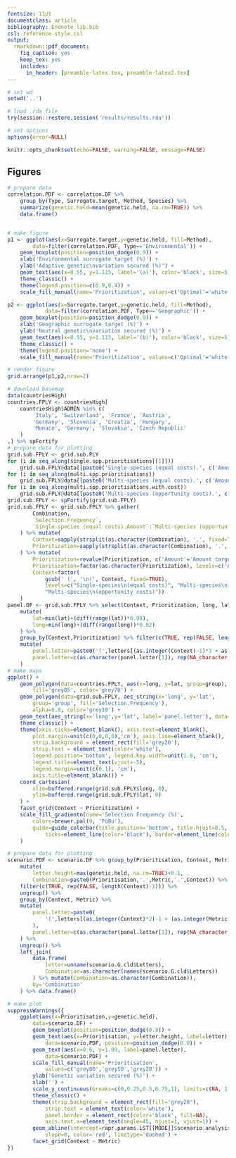 ```yaml
---
fontsize: 11pt
documentclass: article
bibliography: Endnote_lib.bib
csl: reference-style.csl
output:
  rmarkdown::pdf_document:
    fig_caption: yes
    keep_tex: yes
    includes:
      in_header: [preamble-latex.tex, preamble-latex2.tex]
---
```


```r
# set wd
setwd('..')

# load .rda file
try(session::restore.session('results/results.rda'))

# set options
options(error=NULL)
```

```r
knitr::opts_chunk$set(echo=FALSE, warning=FALSE, message=FALSE)
```

## Figures

```r
# prepare data
correlation.PDF <- correlation.DF %>%
	group_by(Type, Surrogate.target, Method, Species) %>% 
	summarize(genetic.held=mean(genetic.held, na.rm=TRUE)) %>%
	data.frame()


# make figure
p1 <- ggplot(aes(x=Surrogate.target,y=genetic.held, fill=Method),
		data=filter(correlation.PDF, Type=='Environmental')) +
	geom_boxplot(position=position_dodge(0.9)) +
	xlab('Environmental surrogate target (%)') + 
	ylab('Adaptive genetic\nvariation secured (%)') +
	geom_text(aes(x=0.55, y=1.115, label='(a)'), color='black', size=5) +
	theme_classic() +
	theme(legend.position=c(0.9,0.4)) +
	scale_fill_manual(name='Prioritization', values=c('Optimal'='white', 'Random'='grey50'))

p2 <- ggplot(aes(x=Surrogate.target,y=genetic.held, fill=Method),
			data=filter(correlation.PDF, Type=='Geographic')) +
	geom_boxplot(position=position_dodge(0.9)) +
	xlab('Geographic surrogate target (%)') + 
	ylab('Neutral genetic\nvariation secured (%)') +
	geom_text(aes(x=0.55, y=1.115, label='(b)'), color='black', size=5) +
	theme_classic() +
	theme(legend.position='none') +
	scale_fill_manual(name='Prioritization', values=c('Optimal'='white', 'Random'='grey50'))

# render figure
grid.arrange(p1,p2,nrow=2)

```


```r
# download basemap
data(countriesHigh)
countries.FPLY <- countriesHigh[
	countriesHigh$ADMIN %in% c(
		'Italy', 'Switzerland', 'France', 'Austria',
		'Germany', 'Slovenia', 'Croatia', 'Hungary',
		'Monaco', 'Germany', 'Slovakia', 'Czech Republic'
	)
,] %>% spFortify
# prepare data for plotting
grid.sub.FPLY <- grid.sub.PLY
for (i in seq_along(single.spp.prioritisations[[1]]))
	grid.sub.FPLY@data[[paste0('Single-species (equal costs).', c('Amount', 'Surrogate', 'Genetic')[i])]] <- rowMeans(sapply(single.spp.prioritisations, function(x){colMeans(x[[i]]@results@selections)}))
for (i in seq_along(multi.spp.prioritisations))
	grid.sub.FPLY@data[[paste0('Multi-species (equal costs).', c('Amount', 'Surrogate', 'Genetic')[i])]] <- colMeans(multi.spp.prioritisations[[i]]@results@selections)
for (i in seq_along(multi.spp.prioritisations.with.cost))
	grid.sub.FPLY@data[[paste0('Multi-species (opportunity costs).', c('Amount', 'Surrogate', 'Genetic')[i])]] <- colMeans(multi.spp.prioritisations.with.cost[[i]]@results@selections)
grid.sub.FPLY <- spFortify(grid.sub.FPLY)
grid.sub.FPLY <- grid.sub.FPLY %>% gather(
		Combination,
		`Selection.Frequency`,
		`Single-species (equal costs).Amount`:`Multi-species (opportunity costs).Genetic`
	) %>% mutate(
		Context=sapply(strsplit(as.character(Combination), '.', fixed=TRUE), `[[`, 1),
		Prioritization=sapply(strsplit(as.character(Combination), '.', fixed=TRUE), `[[`, 2)
	) %>% mutate(
		Prioritization=revalue(Prioritization, c('Amount'='Amount targets', 'Surrogate'='Amount & surrogate\ntargets', 'Genetic'='Amount & genetic\ntargets')),
		Prioritization=factor(as.character(Prioritization), levels=c('Amount targets', 'Amount & surrogate\ntargets', 'Amount & genetic\ntargets')),
		Context=factor(
			gsub(' (', '\n(', Context, fixed=TRUE),
			levels=c("Single-species\n(equal costs)", "Multi-species\n(equal costs)", 
			"Multi-species\n(opportunity costs)"))
	)
panel.DF <- grid.sub.FPLY %>% select(Context, Prioritization, long, lat) %>% 
	mutate(
		lat=min(lat)+(diff(range(lat))*0.98),
		long=min(long)+(diff(range(long))*0.02)
	) %>%
	group_by(Context,Prioritization) %>% filter(c(TRUE, rep(FALSE, length(Context)-1))) %>%
	mutate(
		panel.letter=paste0('(',letters[(as.integer(Context)-1)*3 + as.integer(Prioritization)],')'),
		panel.letter=c(as.character(panel.letter[1]), rep(NA_character_, length(Context)-1))
	)
# make maps
ggplot() +
	geom_polygon(data=countries.FPLY, aes(x=long, y=lat, group=group),
		fill='grey85', color='grey70') +
	geom_polygon(data=grid.sub.FPLY, aes_string(x='long', y='lat', 
		group='group', fill='Selection.Frequency'),
		alpha=0.8, color='grey10') +
	geom_text(aes_string(x='long',y='lat', label='panel.letter'), data=panel.DF) +
	theme_classic() +
	theme(axis.ticks=element_blank(), axis.text=element_blank(),
		plot.margin=unit(c(0,0,0,0),'cm'), axis.line=element_blank(),
		strip.background = element_rect(fill='grey20'),
		strip.text = element_text(color='white'),
		legend.position='bottom', legend.key.width=unit(1.8, 'cm'),
		legend.title=element_text(vjust=-5),
		legend.margin=unit(c(0.1), 'cm'),
		axis.title=element_blank()) +
	coord_cartesian(
		xlim=buffered.range(grid.sub.FPLY$long, 0),
		ylim=buffered.range(grid.sub.FPLY$lat, 0)
	) +
	facet_grid(Context ~ Prioritization) +
	scale_fill_gradientn(name='Selection Frequency (%)',
		colors=brewer.pal(9, 'PuBu'),
		guide=guide_colorbar(title.position='bottom', title.hjust=0.5,
			ticks=element_line(color='black'), border=element_line(color='black'))
	)
```

```r
# prepare data for plotting
scenario.PDF <- scenario.DF %>% group_by(Prioritisation, Context, Metric) %>% 
	mutate(
		letter.height=max(genetic.held, na.rm=TRUE)+0.1,
		Combination=paste0(Prioritisation,'.',Metric,'.',Context)) %>%
	filter(c(TRUE, rep(FALSE, length(Context)-1))) %>% 
	ungroup() %>%
	group_by(Context, Metric) %>% 
	mutate(
		panel.letter=paste0(
			'(',letters[(as.integer(Context)*2)-1 + (as.integer(Metric)-1)],')'
		),
		panel.letter=c(as.character(panel.letter[1]), rep(NA_character_, length(Context)-1))
	) %>% 
	ungroup() %>% 
	left_join(
		data.frame(
			letter=unname(scenario.G.cld$Letters),
			Combination=as.character(names(scenario.G.cld$Letters))
		) %>% mutate(Combination=as.character(Combination)),
		by='Combination'
	) %>% data.frame()

# make plot
suppressWarnings({
	ggplot(aes(x=Prioritisation,y=genetic.held),
		data=scenario.DF) +
		geom_boxplot(position=position_dodge(0.9)) +
		geom_text(aes(x=Prioritisation, y=letter.height, label=letter),
			data=scenario.PDF, position=position_dodge(0.9)) +
		geom_text(aes(x=0.6, y=1.09, label=panel.letter),
			data=scenario.PDF) +
		scale_fill_manual(name='Prioritisation',
			values=c('grey80','grey50','grey20')) +
		ylab('Genetic variation secured (%)') +
		xlab('') +
		scale_y_continuous(breaks=c(0,0.25,0.5,0.75,1), limits=c(NA, 1.2)) +
		theme_classic() +
		theme(strip.background = element_rect(fill='grey20'),
			strip.text = element_text(color='white'),
			panel.border = element_rect(color='black', fill=NA),
			axis.text.x=element_text(angle=45, hjust=1, vjust=1)) +
		geom_abline(intercept=rapr.params.LST[[MODE]]$scenario.analysis$genetic.target,
			slope=0, color='red', linetype='dashed') +
		facet_grid(Context ~ Metric)
})
```

